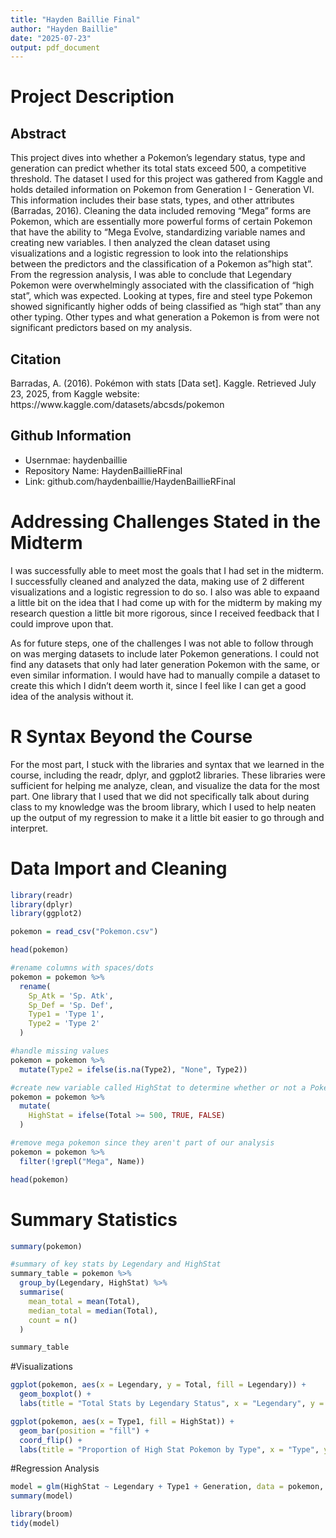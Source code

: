 ---
title: "Hayden Baillie Final"
author: "Hayden Baillie"
date: "2025-07-23"
output: pdf_document
---

# Project Description
## Abstract
This project dives into whether a Pokemon's legendary status, type and generation can predict whether its total stats exceed 500, a competitive threshold. The dataset I used for this project was gathered from Kaggle and holds detailed information on Pokemon from Generation I - Generation VI. This information includes their base stats, types, and other attributes (Barradas, 2016). Cleaning the data included removing "Mega" forms are Pokemon, which are essentially more powerful forms of certain Pokemon that have the ability to "Mega Evolve, standardizing variable names and creating new variables. I then analyzed the clean dataset using visualizations and a logistic regression to look into the relationships between the predictors and the classification of a Pokemon as "high stat". From the regression analysis, I was able to conclude that Legendary Pokemon were overwhelmingly associated with the classification of "high stat", which was expected. Looking at types, fire and steel type Pokemon showed significantly higher odds of being classified as "high stat" than any other typing. Other types and what generation a Pokemon is from were not significant predictors based on my analysis.
 
## Citation
Barradas, A. (2016). Pokémon with stats [Data set]. Kaggle. Retrieved July 23, 2025, from Kaggle website: https://www.kaggle.com/datasets/abcsds/pokemon

## Github Information
- Usernmae: haydenbaillie
- Repository Name: HaydenBaillieRFinal
- Link: github.com/haydenbaillie/HaydenBaillieRFinal

\newpage

# Addressing Challenges Stated in the Midterm
I was successfully able to meet most the goals that I had set in the midterm. I successfully cleaned and analyzed the data, making use of 2 different visualizations and a logistic regression to do so. I also was able to expaand a little bit on the idea that I had come up with for the midterm by making my research question a little bit more rigorous, since I received feedback that I could improve upon that. 

As for future steps, one of the challenges I was not able to follow through on was merging datasets to include later Pokemon generations. I could not find any datasets that only had later generation Pokemon with the same, or even similar information. I would have had to manually compile a dataset to create this which I didn't deem worth it, since I feel like I can get a good idea of the analysis without it.

# R Syntax Beyond the Course
For the most part, I stuck with the libraries and syntax that we learned in the course, including the readr, dplyr, and ggplot2 libraries. These libraries were sufficient for helping me analyze, clean, and visualize the data for the most part. One library that I used that we did not specifically talk about during class to my knowledge was the broom library, which I used to help neaten up the output of my regression to make it a little bit easier to go through and interpret.

\newpage

# Data Import and Cleaning
```{r setup, message=FALSE}
library(readr)
library(dplyr)
library(ggplot2)

pokemon = read_csv("Pokemon.csv")

head(pokemon)

```
  
```{r, message=FALSE}
#rename columns with spaces/dots
pokemon = pokemon %>%
  rename(
    Sp_Atk = 'Sp. Atk',
    Sp_Def = 'Sp. Def',
    Type1 = 'Type 1',
    Type2 = 'Type 2'
  )
```

```{r}
#handle missing values
pokemon = pokemon %>%
  mutate(Type2 = ifelse(is.na(Type2), "None", Type2))

#create new variable called HighStat to determine whether or not a Pokemon's total stats are >500
pokemon = pokemon %>%
  mutate(
    HighStat = ifelse(Total >= 500, TRUE, FALSE)
  )
```

```{r}
#remove mega pokemon since they aren't part of our analysis
pokemon = pokemon %>%
  filter(!grepl("Mega", Name))

head(pokemon)
```

# Summary Statistics
```{r}

summary(pokemon)

#summary of key stats by Legendary and HighStat
summary_table = pokemon %>%
  group_by(Legendary, HighStat) %>%
  summarise(
    mean_total = mean(Total),
    median_total = median(Total),
    count = n()
  )

summary_table 
```

#Visualizations
```{r}
ggplot(pokemon, aes(x = Legendary, y = Total, fill = Legendary)) + 
  geom_boxplot() + 
  labs(title = "Total Stats by Legendary Status", x = "Legendary", y = "Total Stats")

ggplot(pokemon, aes(x = Type1, fill = HighStat)) + 
  geom_bar(position = "fill") + 
  coord_flip() + 
  labs(title = "Proportion of High Stat Pokemon by Type", x = "Type", y = "Proportion")
```

#Regression Analysis
```{r}
model = glm(HighStat ~ Legendary + Type1 + Generation, data = pokemon, family = binomial)
summary(model)

library(broom)
tidy(model)
```
